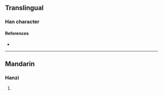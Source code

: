 {{character info/new}}
==Translingual==

===Han character===
{{Han char|rn=86|rad=火|as=11|sn=15|four=97014|canj=FSEG|ids=⿰火堅}}

====References====
* {{Han ref|kx=0680.160|dkj=19328|dj=1091.220|hdz=32228.090|uh=719E|ud=29086|bh=E66C|bd=58988}}

----

==Mandarin==

===Hanzi===
{{cmn-hanzi|pin=[[jiān]] ([[jian1]])|wg=chien<sup>1</sup>}}

# {{rfdef|cmn|sort=火11}}